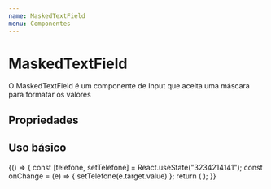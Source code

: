 ```yaml
---
name: MaskedTextField
menu: Componentes
---
```



# MaskedTextField

O MaskedTextField é um componente de Input que aceita uma máscara para formatar os valores

## Propriedades

<Props of={MaskedTextField} />

## Uso básico

<Playground>
  {() => {
    const [telefone, setTelefone] = React.useState("3234214141");
    const onChange = (e) => {
      setTelefone(e.target.value)
    };
    return (
      <MaskedTextField value={telefone} mask="(99) 9999-9999" onChange={onChange} variant="outlined"/>
    );
  }}

</Playground>

